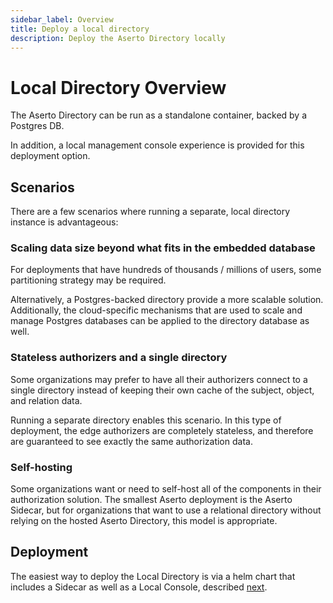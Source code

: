 ```yaml
---
sidebar_label: Overview
title: Deploy a local directory
description: Deploy the Aserto Directory locally
---
```


# Local Directory Overview

The Aserto Directory can be run as a standalone container, backed by a Postgres DB.

In addition, a local management console experience is provided for this deployment option.

## Scenarios

There are a few scenarios where running a separate, local directory instance is advantageous:

### Scaling data size beyond what fits in the embedded database

For deployments that have hundreds of thousands / millions of users, some partitioning strategy may be required.

Alternatively, a Postgres-backed directory provide a more scalable solution. Additionally, the cloud-specific mechanisms that are used to scale and manage Postgres databases can be applied to the directory database as well.

### Stateless authorizers and a single directory

Some organizations may prefer to have all their authorizers connect to a single directory instead of keeping their own cache of the subject, object, and relation data.

Running a separate directory enables this scenario. In this type of deployment, the edge authorizers are completely stateless, and therefore are guaranteed to see exactly the same authorization data.

### Self-hosting

Some organizations want or need to self-host all of the components in their authorization solution. The smallest Aserto deployment is the Aserto Sidecar, but for organizations that want to use a relational directory without relying on the hosted Aserto Directory, this model is appropriate.

## Deployment

The easiest way to deploy the Local Directory is via a helm chart that includes a Sidecar as well as a Local Console, described [next](helm-chart).
